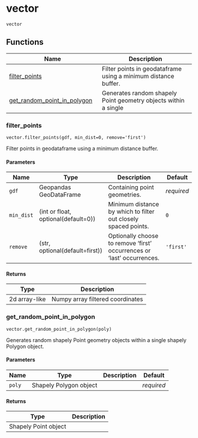 # vector { #pyspatialml.vector }

`vector`



## Functions

| Name | Description |
| --- | --- |
| [filter_points](#pyspatialml.vector.filter_points) | Filter points in geodataframe using a minimum distance buffer. |
| [get_random_point_in_polygon](#pyspatialml.vector.get_random_point_in_polygon) | Generates random shapely Point geometry objects within a single |

### filter_points { #pyspatialml.vector.filter_points }

`vector.filter_points(gdf, min_dist=0, remove='first')`

Filter points in geodataframe using a minimum distance buffer.

#### Parameters

| Name       | Type                                | Description                                                            | Default    |
|------------|-------------------------------------|------------------------------------------------------------------------|------------|
| `gdf`      | Geopandas GeoDataFrame              | Containing point geometries.                                           | _required_ |
| `min_dist` | (int or float, optional(default=0)) | Minimum distance by which to filter out closely spaced points.         | `0`        |
| `remove`   | (str, optional(default=first))      | Optionally choose to remove 'first' occurrences or 'last' occurrences. | `'first'`  |

#### Returns

| Type          | Description                      |
|---------------|----------------------------------|
| 2d array-like | Numpy array filtered coordinates |

### get_random_point_in_polygon { #pyspatialml.vector.get_random_point_in_polygon }

`vector.get_random_point_in_polygon(poly)`

Generates random shapely Point geometry objects within a single
shapely Polygon object.

#### Parameters

| Name   | Type                   | Description   | Default    |
|--------|------------------------|---------------|------------|
| `poly` | Shapely Polygon object |               | _required_ |

#### Returns

| Type                 | Description   |
|----------------------|---------------|
| Shapely Point object |               |